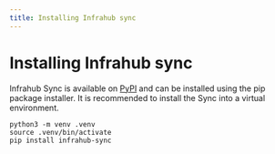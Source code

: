 ```yaml
---
title: Installing Infrahub sync
---
```

# Installing Infrahub sync

Infrahub Sync is available on [PyPI](https://pypi.org/project/infrahub-sync/) and can be installed using the pip package installer. It is recommended to install the Sync into a virtual environment.

```shell
python3 -m venv .venv
source .venv/bin/activate
pip install infrahub-sync
```
